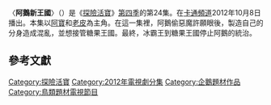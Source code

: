{{noteTA
|G1=Adventure Time}}
{{Infobox television episode
| title        = 阿鵝新王國
| series       = [[探險活寶|探險活寶]]
| season       = 4
| episode      = 24
| production = 1008-102<ref name=prodnumbers>{{cite web|title=Shows A-Z, Adventure Time With Finn and Jake|url=http://www.thefutoncritic.com/showatch/adventure-time-with-finn-and-jake/listings/|publisher=[[The_Futon_Critic|The Futon Critic]]|accessdate=February 3, 2013|archive-date=2013-02-16|archive-url=https://archive.is/20130216213150/http://www.thefutoncritic.com/showatch/adventure-time-with-finn-and-jake/listings/|dead-url=no}}</ref>
| story        = {{le|派屈克·麥克海爾|Patrick McHale (cartoonist)}}<br />{{le|肯特·奧斯本|Kent Osborne}}<br />[[潘得頓·沃德|潘得頓·沃德]]<br>{{le|Adam Muto|亞當·武藤}}
| writer       =  {{le|阿古·卡斯圖埃拉|Ako Castuera}}<br>{{le|傑西·莫伊尼漢|Jesse Moynihan}}
| director     = {{le|拉里·萊奇力特|Larry Leichliter}}
| airdate      = 2012年10月8日
| music        = 
| guests       = 
| length       = 11分鐘
| prev         = [[新青蛙王子|新青蛙王子]]
| next         = [[失去的記憶_(探險活寶)|失去的記憶]]
| episode list = 
{{Infobox Adventure Time season 4 episode list}}
<br>[[探險活寶各集列表|探險活寶各集列表]]
}}
〈'''阿鵝新王國'''〉（{{lang-en|''Reign of Gunters''}}）是《[[探險活寶|探險活寶]]》[[探險活寶_(第四季)|第四季]]的第24集。在[[卡通頻道|卡通頻道]]2012年10月8日播出。本集以[[阿寶·馬頓斯|阿寶]]和[[酷狗老皮|老皮]]為主角。在這一集裡，阿鵝偷惡魔許願眼後，製造自己的分身造成混亂，並想接管糖果王國。最終，冰霸王到糖果王國停止阿鵝的統治。


<!--==劇情==
After Gunter (voiced by [[Tom_Kenny|Tom Kenny]]) manages to steal the Ice King's (voiced by Kenny) Demonic Wishing Eye, he creates magical clones of himself with which he uses to take over Ooo. Meanwhile, the Ice King journeys to Wizard City to buy a new Demonic Wishing Eye only to be accosted and nearly killed by Laser Wizard, Bufo, and Forest Wizard, who form some sort of [[secret_society|secret wizard society]].

Finn and Jake are soon alerted to the magical Gunter clones, which are also able to shape-shift. The duo observe that Gunter and his army have seemingly conquered the entirety of Ooo, save for the Candy Kingdom. The two rush to Princess Bubblegum's (voiced by [[Hynden_Walch|Hynden Walch]]) aid, only for Gunter to conquer the city in one fell swoop. It is revealed that Gunter only wants to conquer the world to satisfy his love for glass breaking bottles. Gunter and his army are nearly about to crack the heads of the Gumball Guardians, when the Ice King shows up and scolds Gunter, who removes the Demonic Wishing Eye, returning Ooo to normal.

==Production==
[[File:Tom_Kenny_(2008).jpg|thumb]].]]
"Reign of Gunters" was written and storyboarded by [[Ako_Castuera|Ako Castuera]] and [[Jesse_Moynihan|Jesse Moynihan]], from a story developed by series creator [[Pendleton_Ward|Pendleton Ward]], [[Patrick_McHale_(cartoonist)|Patrick McHale]], [[Kent_Osborne|Kent Osborne]], and [[Adam_Muto|Adam Muto]]. The episode was directed by [[Larry_Leichliter|Larry Leichliter]].<ref name=episodecredits>{{cite episode| title=Reign of Gunters| series=Adventure Time| serieslink=|credits = [[Larry_Leichliter|Larry Leichliter]] (director); Ako Castuera & Jesse Moynihan (writers) | network = [[Cartoon_Network|Cartoon Network]] |airdate=October 8, 2012| season = 4 | number = 24}}</ref> The impetus for this episode was a scene that appeared in the [[Adventure_Time_(season_2)|second season]] premiere, "[[It_Came_from_the_Nightosphere|It Came from the Nightosphere]]" that features Marceline's dad confronting Gunter the penguin and calling him the most "the most evil thing [he has] encountered."<ref name=kent>Osborne, Kent (Storyboard artist). 2013. "It Came from the Nightosphere" [Commentary track], ''Adventure Time'' Season Two [DVD], Los Angeles, CA: [[Cartoon_Network|Cartoon Network]].</ref> The opening of the episode was based on Castuera's cat, Katie, who would often want to be brushed.<ref name=castuerapenguins>Castuera, Ako (Storyboard artist). 2014. "Reign of Gunters" [Commentary track], ''Adventure Time'' Season Four [DVD], Los Angeles, CA: [[Cartoon_Network|Cartoon Network]].</ref><ref name=jessepenguins>Moynihan, Jesse (Storyboard artist). 2014. "Reign of Gunters" [Commentary track], ''Adventure Time'' Season Four [DVD], Los Angeles, CA: [[Cartoon_Network|Cartoon Network]].</ref> During the scene in which the Ice King browses the Internet, lead character designer [[Andy_Ristaino|Andy Ristaino]] added humorous previous search terms, and he designed the web site to look as if it were from the turn of the millennium.<ref name=wardpenguins>Ward, Pendleton (Series creator). 2014. "Reign of Gunters" [Commentary track], ''Adventure Time'' Season Four [DVD], Los Angeles, CA: [[Cartoon_Network|Cartoon Network]].</ref>

The episode introduces Wizard City. Denizens of Wizard City featured in this episode include: Bufo, voiced by [[Steve_Little_(actor)|Steve Little]]; Forest Wizard, voiced by Ward; and Lazer Wizard, voiced by [[Tom_Kenny|Tom Kenny]].<ref name=wardpenguins/> The episode also introduced Huntress Wizard. The original design for the character, crafted by Ako, resembled a female [[wrestler|wrestler]]. Michelle Xin, however, redesigned the character.<ref name=castuerapenguins/><ref name=jessepenguins/> Moynihan also placed one of his comic character in the background of the city, but changed the design so that Cartoon Network would not own the rights to the character.<ref name=jessepenguins/>

The scene wherein Gunter's baby begins to float and shoot laser in order to incapacitate the Candy Kingdom was pitched by Ward and only begrudgingly added into the episode by Moynihan; he noted that he initially thought the idea was silly, but eventually came to like it.<ref name=jessepenguins/><ref name=wardpenguins/> The scene in which Jake rebuilds a broken bottle was re-storyboarded by Ward after he decided he wanted to make Jake reconstruct it to a beat. Because of the number of poses, the scene ended up taking more time than is usual to draw.<ref name=castuerapenguins/><ref name=wardpenguins/>

==Reception==
"Reign of Gunters" first aired on [[Cartoon_Network|Cartoon Network]] on October 8, 2012. The episode was seen by 1.845 million viewers, and received a 1.3 household rating. This means it was seen by 1.3 percent of all households watching television at the time of the episode's airing.<ref>{{cite web|last=Pucci|first=Douglas|title=Cartoon Network Ratings (October 8-14, 2012)|url=http://sonofthebronx.blogspot.com/2012/10/cartoon-network-ratings-october-8-14.html|work=[[Son_of_the_Bronx|Son of the Bronx]]|publisher=[[Blogger_(service)|Blogger]]|accessdate=March 2, 2014|date=October 18, 2012}}</ref> The episode first saw physical release as part of the 2014 DVD, ''Princess Day'', which included 16 episodes from the series' second through sixth seasons.<ref>{{cite video  | people = Elizabeth Ito, et al. | year = 2014 | title = Princess Day | medium = DVD | publisher = [[Warner_Home_Video|Warner Home Video]] | accessdate = October 27, 2014 }}</ref> It was later re-released as part of the complete fourth season DVD in October 2014.<ref name=seasonfour>{{cite web|title=Cartoon Network-Adventure Time-Complete 4th Season|url=http://www.amazon.com/dp/B00KH57UXS|publisher=[[Amazon.com|Amazon.com]]|accessdate=June 27, 2014|date=June 27, 2014}}</ref>

Oliver Sava of ''[[The_A.V._Club|The A.V. Club]]'' awarded the episode a "C+". Sava compared the installment to the previous fourth season episode "[[BMO_Noire|BMO Noire]]", but noted that while the latter "builds a story around one of the supporting character that is primarily defined by being cute and lonely", "Reign of Gunters" does not "add anything to the character [of Gunter], making it feel like a one-off joke stretched to fill 10 minutes."<ref name=avclubpenguin/> He also felt that it would have been more enjoyable to watch the action unfold between Ice King and the secret wizard society, because he felt that the action taking place at the Candy Kingdom, while fun, was not very exciting. Despite this, Sava noted that the best part of the episode was when Finn explains to Jake that he is keeping his lady friends in a state of confusion in order to pursue potential romantic relationships with them in the future.<ref name=avclubpenguin>{{cite web|last1=Sava|first1=Oliver|title=Adventure Time: 'Reign of Gunters'|url=http://www.avclub.com/tvclub/adventure-time-reign-of-gunthers-85975|website=[[The_A.V._Club|The A.V. Club]]|publisher=[[The_Onion|The Onion]]|accessdate=September 11, 2014|date=October 8, 2012}}</ref>
-->

==參考文獻==
{{Reflist|2}}

{{探險活寶}}

[[Category:探險活寶|Category:探險活寶]]
[[Category:2012年電視劇分集|Category:2012年電視劇分集]]
[[Category:企鵝題材作品|Category:企鵝題材作品]]
[[Category:鳥類題材電視節目|Category:鳥類題材電視節目]]
